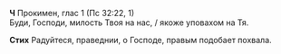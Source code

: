 **Ч** Прокимен, глас 1 (Пс 32:22, 1)  
Буди, Господи, милость Твоя на нас, / якоже уповахом на Тя.

**Стих** Радуйтеся, праведнии, о Господе, правым подобает похвала.
